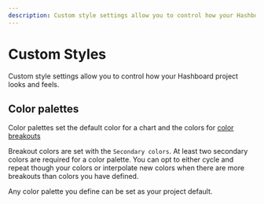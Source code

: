 ```yaml
---
description: Custom style settings allow you to control how your Hashboard project looks and feels.
---
```


# Custom Styles

Custom style settings allow you to control how your Hashboard project looks and feels.

## Color palettes

Color palettes set the default color for a chart and the colors for [color breakouts](/docs/visualizing-data/breakout)

Breakout colors are set with the `Secondary colors`. At least two secondary colors are required for a color palette. You can opt to either cycle and repeat though your colors or interpolate new colors when there are more breakouts than colors you have defined.

Any color palette you define can be set as your project default.
